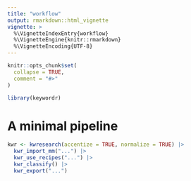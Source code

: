 ```yaml
---
title: "workflow"
output: rmarkdown::html_vignette
vignette: >
  %\VignetteIndexEntry{workflow}
  %\VignetteEngine{knitr::rmarkdown}
  %\VignetteEncoding{UTF-8}
---
```


```r
knitr::opts_chunk$set(
  collapse = TRUE,
  comment = "#>"
)
```

```r
library(keywordr)
```

# A minimal pipeline

```r
kwr <- kwresearch(accentize = TRUE, normalize = TRUE) |> 
  kwr_import_mm("...") |> 
  kwr_use_recipes("...") |> 
  kwr_classify() |> 
  kwr_export("...")
```

